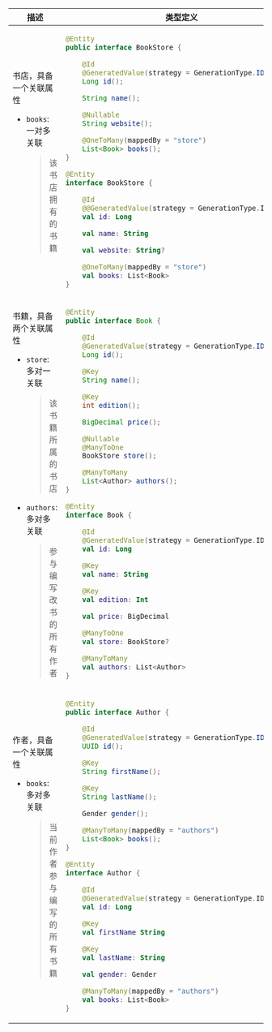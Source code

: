 
<table>
<thead>
<tr>
<th>描述</th>
<th>类型定义</th>
</tr>
</thead>
<tbody>
<tr>
<td>

书店，具备一个关联属性

-   `books`: 一对多关联

    > 该书店拥有的书籍

</td>
<td>
<Tabs groupId="language">
<TabItem value="java" label="Java">

```java
@Entity
public interface BookStore {

    @Id
    @GeneratedValue(strategy = GenerationType.IDENTITY)
    Long id();

    String name();

    @Nullable
    String website();

    @OneToMany(mappedBy = "store")
    List<Book> books();
}
```

</TabItem>
<TabItem value="kotlin" label="Kotlin">

```kotlin
@Entity
interface BookStore {

    @Id
    @@GeneratedValue(strategy = GenerationType.IDENTITY)
    val id: Long

    val name: String

    val website: String?

    @OneToMany(mappedBy = "store")
    val books: List<Book>
}
```

</TabItem>
</Tabs>
</td>
</tr>
<tr>
<td>

书籍，具备两个关联属性

-   `store`: 多对一关联

    > 该书籍所属的书店

-   `authors`: 多对多关联
    
    > 参与编写改书的所有作者

</td>
<td>
<Tabs groupId="language">
<TabItem value="java" label="Java">

```java
@Entity
public interface Book {

    @Id
    @GeneratedValue(strategy = GenerationType.IDENTITY)
    Long id();

    @Key
    String name();

    @Key
    int edition();

    BigDecimal price();

    @Nullable
    @ManyToOne
    BookStore store();

    @ManyToMany
    List<Author> authors();
}
```

</TabItem>
<TabItem value="kotlin" label="Kotlin">

```kotlin
@Entity
interface Book {

    @Id
    @GeneratedValue(strategy = GenerationType.IDENTITY)
    val id: Long

    @Key
    val name: String

    @Key
    val edition: Int

    val price: BigDecimal

    @ManyToOne
    val store: BookStore?

    @ManyToMany
    val authors: List<Author>
}
```

</TabItem>
</Tabs>
</td>
</tr>
<tr>
<td>

作者，具备一个关联属性

-   `books`: 多对多关联
    
    > 当前作者参与编写的所有书籍

</td>
<td>
<Tabs groupId="language">
<TabItem value="java" label="Java">

```java
@Entity
public interface Author {

    @Id
    @GeneratedValue(strategy = GenerationType.IDENTITY)
    UUID id();

    @Key
    String firstName();

    @Key
    String lastName();

    Gender gender();

    @ManyToMany(mappedBy = "authors")
    List<Book> books();
}
```

</TabItem>
<TabItem value="kotlin" label="Kotlin">

```kotlin
@Entity
interface Author {

    @Id
    @GeneratedValue(strategy = GenerationType.IDENTITY)
    val id: Long

    @Key
    val firstName String

    @Key
    val lastName: String

    val gender: Gender

    @ManyToMany(mappedBy = "authors")
    val books: List<Book>
}
```

</TabItem>
</Tabs>
</td>
</tr>
</tbody>
</table>